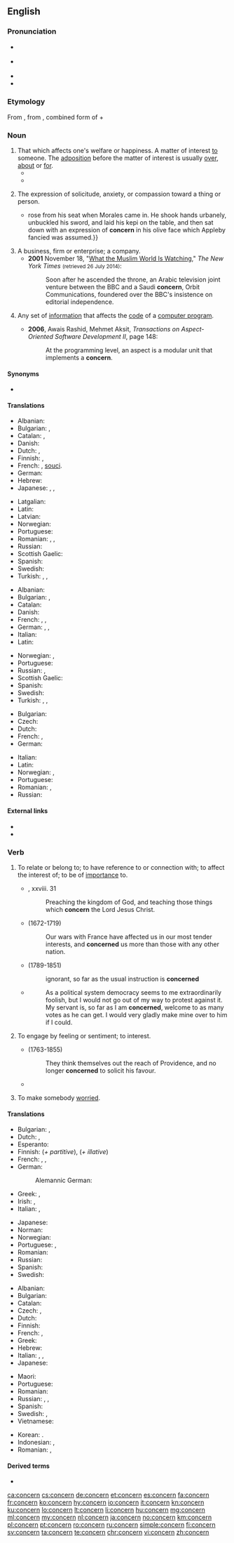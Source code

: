 ==English==
{{wikipedia|dab=concern}}

===Pronunciation===
* {{a|GA}} {{IPA|/kənˈsɝn/|lang=en}}
* {{a|RP}} {{IPA|/kənˈsɜːn/|lang=en}}
* {{audio|en-us-concern.ogg|Audio (US)|lang=en}}
* {{hyphenation|con|cern|lang=en}}

===Etymology===
From {{etyl|frm|en}} {{m|frm|concerner}}, from {{etyl|ML.|en}} {{m|la|concernō||I distinguish, have respect to}}, combined form of {{m|la|con-}} + {{m|la|cernō||distinguish}}

===Noun===
{{en-noun|~}}

# That which affects one's welfare or happiness. A matter of interest [[to]] someone. The [[adposition]] before the matter of interest is usually [[over]], [[about]] or [[for]].
#* {{quote-book|year=1898|author={{w|Winston Churchill (novelist)|Winston Churchill}}
|title={{w|The Celebrity}}|chapter=2
|passage=We drove back to the office with some '''concern''' on my part at the prospect of so large a case. Sunning himself on the board steps, I saw for the first time Mr. Farquhar Fenelon Cooke. He was dressed out in broad gaiters and bright tweeds, like an English tourist, and his face might have belonged to Dagon, idol of the Philistines.}}
#* {{quote-journal|date=April 10, 2011|author=Alistair Magowan|work=BBC Sport
|title=[http://news.bbc.co.uk/sport2/hi/football/eng_prem/9446263.stm Aston Villa 1-0 Newcastle]
|passage=Although the encounter was bathed in sunshine, the match failed to reach boiling point but that will be of little '''concern''' to Gerard Houllier's team, who took a huge step forward before they face crucial matches against their relegation rivals.}}
#: {{ux|en|Mark's health was of great '''concern''' to Connie.}}
#: {{ux|en|Most people in Australia have no '''concern''' for the recent events in London.}}
# The expression of solicitude, anxiety, or compassion toward a thing or person.
#* {{quote-book|year=1907|author=[[w:Harold Edward Bindloss|Harold Bindloss]]
|title=The Dust of Conflict|chapter=22|url=http://openlibrary.org/works/OL4429277W
|passage=Appleby{{...}}rose from his seat when Morales came in. He shook hands urbanely, unbuckled his sword, and laid his kepi on the table, and then sat down with an expression of '''concern''' in his olive face which Appleby fancied was assumed.}}
# A business, firm or enterprise; a company.
#* '''2001''' November 18, "[http://www.nytimes.com/2001/11/18/magazine/18ALJAZEERA.html?pagewanted=all What the Muslim World Is Watching]," ''The New York Times'' <small>(retrieved 26 July 2014)</small>:
#*: Soon after he ascended the throne, an Arabic television joint venture between the BBC and a Saudi '''concern''', Orbit Communications, foundered over the BBC's insistence on editorial independence.
#: {{ux|en|The employees' attitude is really hurting the '''concern'''.}}
# {{lb|en|programming}} Any set of [[information]] that affects the [[code]] of a [[computer program]].
#* '''2006''', Awais Rashid, Mehmet Aksit, ''Transactions on Aspect-Oriented Software Development II'', page 148:
#*: At the programming level, an aspect is a modular unit that implements a '''concern'''.

====Synonyms====
* {{sense|that which affects one's welfare or happiness}} {{l|en|interest}}

====Translations====
{{trans-top|that which affects one's welfare or happiness}}
* Albanian: {{t+|sq|shqetësim|m}}
* Bulgarian: {{t+|bg|грижа|f}}, {{t+|bg|загриженост|f}}
* Catalan: {{t+|ca|preocupació|f}}, {{t|ca|consternació|f}}
* Danish: {{t|da|Bekymring}}
* Dutch: {{t+|nl|zorg}}, {{t+|nl|belangstelling|f}}
* Finnish: {{t+|fi|huoli}}, {{t+|fi|asia}}
* French: {{t+|fr|inquiétude}}, [[souci]].
* German: {{t+|de|Betroffenheit|f}}
* Hebrew: {{t|he|דאגה|f|tr=d'aga}}
* Japanese: {{t|ja|注意事項|tr=[[ちゅういじこう]], chūi jikō}}, {{t|ja|題目|tr=[[だいもく]], daimoku}}, {{t|ja|心配事|tr=[[しんぱいごと]], shinpai-goto}}
{{trans-mid}}
* Latgalian: {{t|ltg|klopati}}
* Latin: {{t+|la|fabula}}
* Latvian: {{t|lv|raizes}}
* Norwegian: {{t|no|bekymring|c}}
* Portuguese: {{t+|pt|preocupação|f}}
* Romanian: {{t+|ro|preocupare|f}}, {{t+|ro|îngrijorare|f}}, {{t+|ro|frământare|f}}
* Russian: {{t+|ru|забо́та|f}}
* Scottish Gaelic: {{t|gd|suim|f}}
* Spanish: {{t+|es|preocupación|f}}
* Swedish: {{t-check|sv|angelägenhet|c}}
* Turkish: {{t+|tr|cesaretsizlik}}, {{t+|tr|önyargı}}, {{t+|tr|şaşkınlık}}
{{trans-bottom}}

{{trans-top|The expression of solicitude, anxiety, or compassion toward a thing or person}}
* Albanian: {{t+|sq|shqetësim|m}}
* Bulgarian: {{t+|bg|загриженост|f}}, {{t+|bg|интерес|m}}
* Catalan: {{t+|ca|preocupació|f}}
* Danish: {{t|da|bekymring|c}}
* French: {{t+|fr|soin}}, {{t+|fr|souci}}, {{t+|fr|préoccupation}}
* German: {{t+|de|Betroffenheit|f}}, {{t+|de|Sorge|f}}, {{t+|de|Besorgnis|f}}
* Italian: {{t+|it|preoccupazione}}
* Latin: {{t+|la|fabula}}
{{trans-mid}}
* Norwegian: {{t|no|bekymring|c}}, {{t+|no|uro|c}}
* Portuguese: {{t+|pt|preocupação|f}}
* Russian: {{t+|ru|беспоко́йство|n}}, {{t+|ru|забо́та|f}}
* Scottish Gaelic: {{t|gd|suim|f}}
* Spanish: {{t+|es|preocupación|f}}
* Swedish: {{t+|sv|oro|c}}
* Turkish: {{t+|tr|kaygı}}, {{t+|tr|endişe}}, {{t+|tr|özen}}
{{trans-bottom}}

{{trans-top|business, firm or enterprise; a company}}
* Bulgarian: {{t+|bg|концерн|m}}
* Czech: {{t+|cs|podnik|m}}
* Dutch: {{t+|nl|onderneming|f}}
* French: {{t+|fr|importance}}, {{t+|fr|intérêt}}
* German: {{t+|de|Konzern|m}}
{{trans-mid}}
* Italian: {{t+|it|impresa|f}}
* Latin: {{t+|la|fabula}}
* Norwegian: {{t|no|konsern|n}}, {{t|no|selskap|n}}
* Portuguese: {{t+|pt|negócio|m}}
* Romanian: {{t+|ro|concern|n}}, {{t+|ro|întreprindere|f}}
* Russian: {{t+|ru|конце́рн|m}}
{{trans-bottom}}

====External links====
* {{R:Webster 1913}}
* {{R:Century 1911}}

===Verb===
{{en-verb}}

# {{lb|en|transitive}} To relate or belong to; to have reference to or connection with; to affect the interest of; to be of [[importance]] to.
#* {{w|Bible}}, {{w|Acts of the Apostles|Acts}} xxviii. 31
#*: Preaching the kingdom of God, and teaching those things which '''concern''' the Lord Jesus Christ.
#* {{w|Joseph Addison}} (1672-1719)
#*: Our wars with France have affected us in our most tender interests, and '''concerned''' us more than those with any other nation.
#* {{w|James Fenimore Cooper}} (1789-1851)
#*: ignorant, so far as the usual instruction is '''concerned'''
#* {{RQ:Brmnghm Gsmr|I|01}}
#*: As a political system democracy seems to me extraordinarily foolish, but I would not go out of my way to protest against it. My servant is, so far as I am '''concerned''', welcome to as many votes as he can get. I would very gladly make mine over to him if I could.
# {{lb|en|transitive}} To engage by feeling or sentiment; to interest.
#: {{ux|en|A good prince '''concerns''' himself in the happiness of his subjects.}}
#* {{w|Samuel Rogers}} (1763-1855)
#*: They think themselves out the reach of Providence, and no longer '''concerned''' to solicit his favour.
#* {{quote-book|year=1935|author=[https://www.goodreads.com/author/show/288354.George_Goodchild George Goodchild]
|title=Death on the Centre Court|chapter=3
|passage=It had been his intention to go to Wimbledon, but as he himself said: “Why be blooming well frizzled when you can hear all the results over the wireless. And results are all that '''concern''' me.{{nb...}}”}}
# {{lb|en|transitive}} To make somebody [[worried]].
#: {{ux|en|I'm '''concerned''' that she's becoming an alcoholic.}}

====Translations====
{{trans-top|to be of importance to}}
* Bulgarian: {{t+|bg|засягам}}, {{t|bg|отнасям се до}}
* Dutch: {{t|nl|belang hechten aan}}, {{t|nl|zich inlaten}}
* Esperanto: {{t|eo|koncerni}}
* Finnish: {{t+|fi|koskea}} (''+ partitive''), {{t+|fi|liittyä}} (''+ illative'')
* French: {{t+|fr|concerner}}, {{t|fr|interesser}}, {{t+|fr|toucher}}
* German: {{t+|de|angehen}}
*: Alemannic German: {{t|gsw|aagaa}}
* Greek: {{t+|el|αφορώ}}, {{t+|el|πρόκειται}}
* Irish: {{t|ga|bain do}}, {{t|ga|bain le}}
* Italian: {{t+|it|interessare}}, {{t+|it|concernere}}
{{trans-mid}}
* Japanese: {{t|ja|[[関係]]する|tr=かんけいする, kankei suru}}
* Norman: {{t|nrf|concèrner}}
* Norwegian: {{t+|no|angå}}
* Portuguese: {{t+|pt|concernir}}, {{t|pt|ter a ver com}}
* Romanian: {{t+|ro|preocupa}}
* Russian: {{t+|ru|каса́ться}}
* Spanish: {{t|es|referirse a}}
* Swedish: {{t+|sv|angå}}
{{trans-bottom}}

{{trans-top|to make somebody worried}}
* Albanian: {{t+|sq|shqetësoj}}
* Bulgarian: {{t+|bg|обезпокоявам}}
* Catalan: {{t+|ca|preocupar}}
* Czech: {{t|cs|trápit}}, {{t|cs|znepokojovat}}
* Dutch: {{t|nl|ongerust maken}}
* Finnish: {{t|fi|huolestuttaa}}
* French: {{t+|fr|inquiéter}}, {{t+|fr|préoccuper}}
* Greek: {{t+|el|ανησυχώ}}
* Hebrew: {{t|he|הדאיג|tr=hid'íg}}
* Italian: {{t+|it|preoccupare}}, {{t+|it|turbare}}, {{t|it|inquietare}}
* Japanese: {{t|ja|[[心配]]させる|tr=しんぱいさせる, shinpai saseru}}
{{trans-mid}}
* Maori: {{t|mi|utiuti}}
* Portuguese: {{t+|pt|preocupar}}
* Romanian: {{t+|ro|îngrijora}}
* Russian: {{t+|ru|беспоко́ить|n}}, {{t+|ru|волнова́ть}}, {{t+|ru|занима́ть}} {{qualifier|to interest, to preoccupy}}
* Spanish: {{t+|es|preocupar}}
* Swedish: {{t+|sv|bekymra}}, {{t+|sv|oroa}}
* Vietnamese: {{t|vi|làm cho lo ngại}}
{{trans-bottom}}

{{checktrans-top}}
* Korean: {{t-check|ko|[[에]] [[관계가]] [[있다]]}}.
* Indonesian: {{t-check|id|per[[hati]]an}}, {{t-check|id|ke[[cemas]]an}}
* Romanian: {{t-check|ro|preocupa}}, {{t-check|ro|ingrijora}}
{{trans-bottom}}

====Derived terms====
* {{l|en|concernable}}

[[ca:concern]]
[[cs:concern]]
[[de:concern]]
[[et:concern]]
[[es:concern]]
[[fa:concern]]
[[fr:concern]]
[[ko:concern]]
[[hy:concern]]
[[io:concern]]
[[it:concern]]
[[kn:concern]]
[[ku:concern]]
[[lo:concern]]
[[lt:concern]]
[[li:concern]]
[[hu:concern]]
[[mg:concern]]
[[ml:concern]]
[[my:concern]]
[[nl:concern]]
[[ja:concern]]
[[no:concern]]
[[km:concern]]
[[pl:concern]]
[[pt:concern]]
[[ro:concern]]
[[ru:concern]]
[[simple:concern]]
[[fi:concern]]
[[sv:concern]]
[[ta:concern]]
[[te:concern]]
[[chr:concern]]
[[vi:concern]]
[[zh:concern]]